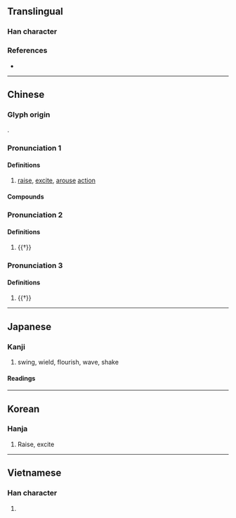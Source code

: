 {{character info}}
==Translingual==

===Han character===
{{Han char|rn=64|rad=手|as=07|sn=10|four=51032|canj=QMMV|ids=⿰扌辰}}

===References===
* {{Han ref|kx=0431.280|dkj=12093|dj=0780.340|hdz=31879.010|uh=632F|ud=25391|bh=AEB6|bd=44726}}

----

==Chinese==
{{zh-forms}}

===Glyph origin===
{{Han etym}}
{{Han compound|手|辰|ls=psc|c1=s|c2=p}}.

===Pronunciation 1===
{{zh-pron
|m=zhèn
|c=zan3
|h=pfs=
|md=
|mn=qz,tw,xm,zz:tín/qz,tw,xm,zz:chín
|mn_note=tín - vernacular; chín - literary
|mn-t=zing2/ding2
|mn-t_note=zing2 - literary; ding2 - vernacular (in [[振動]])
|w=
|mc=2
|oc=2,2
|cat=v
}}

====Definitions====
{{zh-hanzi}}

# [[raise]], [[excite]], [[arouse]] [[action]]

====Compounds====
{{zh-der|嚴振|共振|大振|彈冠振衣|偏振光|低迷不振|吸振器|一蹶不振|委靡不振|三振出局|三振|偏振|不振|威振天下|振領提綱|振起|振槁|振揚|振策|振翅高飛|摛翰振藻|振幅|振慴|振鷺充庭|振衰起敝|振玉|振翼|振纓|揚葩振藻|振興|振鷺|振民育德|振奮人心|振振有辭|搖山振岳|振鷺在庭|振臂高呼|振翮|振筆|振旅|振刷|振作|振貧濟乏|振奮|振臂一呼|振窮卹貧|振裘持領|振衣|振盪器|發聾振聵|振落|振警愚頑|振弱除暴|積弱不振|振鱗奮翼|振作有為|振威|振救|振振|振鐸|振拔|振窮恤寡|發蒙振落|發矇振聵|振聾發聵|振古|玉振金聲|玉振|提振|振動|振衣濯足|振筆直書|核磁共振|振盪|振衣提領|欲振乏力|援溺振渴|振臂|聲振林木|萎靡不振|響振|金聲玉振|頹靡不振|食慾不振|重振旗鼓|龍蹙虎振|重振雄風|重振}}

===Pronunciation 2===
{{zh-pron
|m=zhēn
|c=zan1
|mc=1
|oc=1,1
|cat=
}}

====Definitions====
{{zh-hanzi}}

# {{†}} {{zh-only|振振|zhēnzhēn}}

===Pronunciation 3===
{{zh-pron
|m=zhěn
|cat=n
}}

====Definitions====
{{zh-hanzi}}

# {{†}} {{zh-alt-form|袗|[[unlined]] [[garment]]}}

----

==Japanese==

===Kanji===
{{ja-kanji|grade=c|rs=手07}}

# swing, wield, flourish, wave, shake

====Readings====
{{ja-readings
|goon=しん
|kanon=しん
|kun=ふ-る, ふ-る.う, ふ-れる, ふり
}}

----

==Korean==

===Hanja===
{{ko-hanja|hangeul=진|eumhun=|mr=chin|y=cin}}

# Raise, excite

----

==Vietnamese==

===Han character===
{{vi-readings|reading=chấn|rs=手07}}

# {{rfdef|vi|sort=手07}}